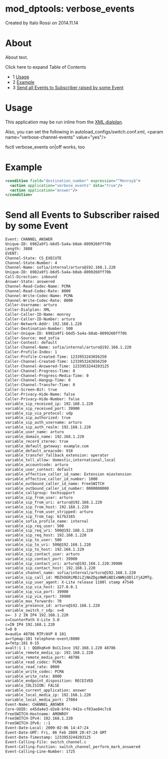 
# mod_dptools: verbose_events 

 Created by  Italo Rossi on 2014.11.14

# About

About text.

Click here to expand Table of Contents

* 1 [Usage](#-freeswitch--mod_dptools-verbose_events-)
* 2 [Example](#-freeswitch--mod_dptools-verbose_events-)
* 3 [Send all Events to Subscriber raised by some Event](#send-all-events-to-subscriber-raised-by-some-event)

# Usage

This application may be run inline from the [XML dialplan](../../Dialplan/XML-Dialplan-archive_6586601.mdx#why).

Also, you can set the following in autoload\_configs/switch.conf.xml, &lt;param name="verbose-channel-events" value="yes"/>

fsctl verbose\_events on|off works, too

# Example

```xml
<condition field="destination_number" expression="^Monroy$">
  <action application="verbose_events" data="true"/>
  <action application="answer"/>
</condition>
```

# Send all Events to Subscriber raised by some Event

```xml
Event: CHANNEL_ANSWER
Unique-ID: 6982a9f1-b6d5-5a4a-b0ab-8099260ff70b
Length: 3888
EVENT: 
Channel-State: CS_EXECUTE
Channel-State-Number: 4
Channel-Name: sofia/internal/arturo@192.168.1.220
Unique-ID: 6982a9f1-b6d5-5a4a-b0ab-8099260ff70b
Call-Direction: inbound
Answer-State: answered
Channel-Read-Codec-Name: PCMA
Channel-Read-Codec-Rate: 8000
Channel-Write-Codec-Name: PCMA
Channel-Write-Codec-Rate: 8000
Caller-Username: arturo
Caller-Dialplan: XML
Caller-Caller-ID-Name: monroy
Caller-Caller-ID-Number: arturo
Caller-Network-Addr: 192.168.1.220
Caller-Destination-Number: 500
Caller-Unique-ID: 6982a9f1-b6d5-5a4a-b0ab-8099260ff70b
Caller-Source: mod_sofia
Caller-Context: default
Caller-Channel-Name: sofia/internal/arturo@192.168.1.220
Caller-Profile-Index: 1
Caller-Profile-Created-Time: 1233953243656250
Caller-Channel-Created-Time: 1233953243656250
Caller-Channel-Answered-Time: 1233953244203125
Caller-Channel-Progress-Time: 0
Caller-Channel-Progress-Media-Time: 0
Caller-Channel-Hangup-Time: 0
Caller-Channel-Transfer-Time: 0
Caller-Screen-Bit: true
Caller-Privacy-Hide-Name: false
Caller-Privacy-Hide-Number: false
variable_sip_received_ip: 192.168.1.220
variable_sip_received_port: 39900
variable_sip_via_protocol: udp
variable_sip_authorized: true
variable_sip_auth_username: arturo
variable_sip_auth_realm: 192.168.1.220
variable_user_name: arturo
variable_domain_name: 192.168.1.220
variable_record_stereo: true
variable_default_gateway: example.com
variable_default_areacode: 918
variable_transfer_fallback_extension: operator
variable_toll_allow: domestic,international,local
variable_accountcode: arturo
variable_user_context: default
variable_effective_caller_id_name: Extension miextension
variable_effective_caller_id_number: 1000
variable_outbound_caller_id_name: FreeSWITCH
variable_outbound_caller_id_number: 0000000000
variable_callgroup: techsupport
variable_sip_from_user: arturo
variable_sip_from_uri: arturo@192.168.1.220
variable_sip_from_host: 192.168.1.220
variable_sip_from_user_stripped: arturo
variable_sip_from_tag: 617b3165
variable_sofia_profile_name: internal
variable_sip_req_user: 500
variable_sip_req_uri: 500@192.168.1.220
variable_sip_req_host: 192.168.1.220
variable_sip_to_user: 500
variable_sip_to_uri: 500@192.168.1.220
variable_sip_to_host: 192.168.1.220
variable_sip_contact_user: arturo
variable_sip_contact_port: 39900
variable_sip_contact_uri: arturo@192.168.1.220:39900
variable_sip_contact_host: 192.168.1.220
variable_channel_name: sofia/internal/arturo@192.168.1.220
variable_sip_call_id: MDZhOGRiMDJiZjNmZDgzNWRiNDIxNWNjODliYjA2MTg.
variable_sip_user_agent: X-Lite release 1100l stamp 47546
variable_sip_via_host: 127.0.0.1
variable_sip_via_port: 39900
variable_sip_via_rport: 39900
variable_max_forwards: 70
variable_presence_id: arturo@192.168.1.220
variable_switch_r_sdp: v=0
o=- 3 2 IN IP4 192.168.1.220
s=CounterPath X-Lite 3.0
c=IN IP4 192.168.1.220
t=0 0
m=audio 48786 RTP/AVP 8 101
a=rtpmap:101 telephone-event/8000
a=fmtp:101 0-15
a=alt:1 1 : QQ8kqKxH BxCLIoce 192.168.1.220 48786
variable_remote_media_ip: 192.168.1.220
variable_remote_media_port: 48786
variable_read_codec: PCMA
variable_read_rate: 8000
variable_write_codec: PCMA
variable_write_rate: 8000
variable_endpoint_disposition: RECEIVED
variable_COLISION: FALSE
variable_current_application: answer
variable_local_media_ip: 192.168.1.220
variable_local_media_port: 27084
Event-Name: CHANNEL_ANSWER
Core-UUID: e45da4e3-d2e8-bf4c-942a-cf03ae84c7c8
FreeSWITCH-Hostname: AMONROY
FreeSWITCH-IPv4: 192.168.1.220
FreeSWITCH-IPv6: ::1
Event-Date-Local: 2009-02-06 14:47:24
Event-Date-GMT: Fri, 06 Feb 2009 20:47:24 GMT
Event-Date-Timestamp: 1233953244203125
Event-Calling-File: switch_channel.c
Event-Calling-Function: switch_channel_perform_mark_answered
Event-Calling-Line-Number: 1725
```


